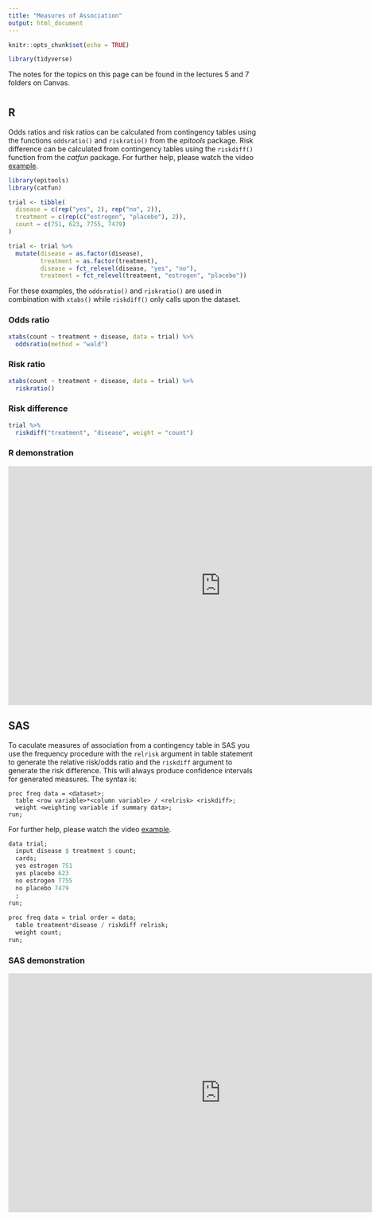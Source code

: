 ```yaml
---
title: "Measures of Association"
output: html_document
---
```


```r
knitr::opts_chunk$set(echo = TRUE)

library(tidyverse)
```

The notes for the topics on this page can be found in the lectures 5 and 7 folders on Canvas. 

# {.tabset .tabset-fade}

## R

Odds ratios and risk ratios can be calculated from contingency tables using the functions `oddsratio()` and `riskratio()` from the *epitools* package. Risk difference can be calculated from contingency tables using the `riskdiff()` function from the *catfun* package. For further help, please watch the video [example](#r-demonstration).

```r
library(epitools)
library(catfun)

trial <- tibble(
  disease = c(rep("yes", 2), rep("no", 2)), 
  treatment = c(rep(c("estrogen", "placebo"), 2)), 
  count = c(751, 623, 7755, 7479)
)

trial <- trial %>% 
  mutate(disease = as.factor(disease), 
         treatment = as.factor(treatment),
         disease = fct_relevel(disease, "yes", "no"), 
         treatment = fct_relevel(treatment, "estrogen", "placebo"))
```

For these examples, the `oddsratio()` and `riskratio()` are used in combination with `xtabs()` while `riskdiff()` only calls upon the dataset. 

### Odds ratio

```r
xtabs(count ~ treatment + disease, data = trial) %>% 
  oddsratio(method = "wald")
```

### Risk ratio

```r
xtabs(count ~ treatment + disease, data = trial) %>% 
  riskratio()
```

### Risk difference

```r
trial %>% 
  riskdiff("treatment", "disease", weight = "count")
```

### R demonstration

<div align="center">
<iframe width="854" height="480" src="https://www.youtube.com/embed/LWvuOJ986xI" frameborder="0" allowfullscreen></iframe>
</div>

## SAS

To caculate measures of association from a contingency table in SAS you use the frequency procedure with the `relrisk` argument in table statement to generate the relative risk/odds ratio and the `riskdiff` argument to generate the risk difference. This will always produce confidence intervals for generated measures. The syntax is: 

```{}
proc freq data = <dataset>; 
  table <row variable>*<column variable> / <relrisk> <riskdiff>; 
  weight <weighting variable if summary data>; 
run; 
```

For further help, please watch the video [example](#sas-demonstration).

```r
data trial; 
  input disease $ treatment $ count; 
  cards; 
  yes estrogen 751
  yes placebo 623
  no estrogen 7755
  no placebo 7479
  ; 
run; 
  
proc freq data = trial order = data; 
  table treatment*disease / riskdiff relrisk; 
  weight count; 
run; 
```

### SAS demonstration

<div align="center">
<iframe width="854" height="480" src="https://www.youtube.com/embed/M8wanrAapWM" frameborder="0" allowfullscreen></iframe>
</div>


